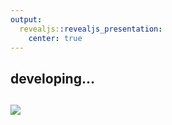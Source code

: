 ```yaml
---
output:
  revealjs::revealjs_presentation:
    center: true
---
```



## developing...

## 

![](../img/mesa_trabalho.jpg)


